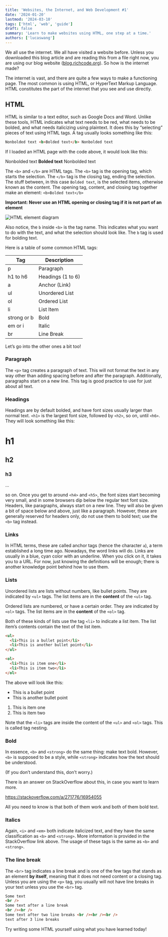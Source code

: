 ```yaml
---
title: 'Websites, the Internet, and Web Development #1'
date: '2024-01-20'
lastmod: '2024-03-10'
tags: ['html', 'web', 'guide']
draft: false
summary: 'Learn to make websites using HTML, one step at a time.'
authors: ['lucaswang']
---
```


We all use the internet. We all have visited a website before. Unless you downloaded this blog article and are reading this from a file right now, you are using our blog website ([blog.richcode.org](http://blog.richcode.org)). So how is the internet made?

The internet is vast, and there are quite a few ways to make a functioning page. The most common is using HTML, or HyperText Markup Language. HTML constitutes the part of the internet that you see and use directly.

## HTML

HTML is similar to a text editor, such as Google Docs and Word. Unlike these tools, HTML indicates what text needs to be red, what needs to be bolded, and what needs italicizing using plaintext. It does this by “selecting” pieces of text using HTML tags. A tag usually looks something like this:

```html
Nonbolded text <b>Bolded text</b> Nonbolded text
```

If I loaded an HTML page with the code above, it would look like this:

Nonbolded text **Bolded text** Nonbolded text

The `<b>` and `</b>` are HTML tags. The `<b>` tag is the opening tag, which starts the selection. The `</b>` tag is the closing tag, ending the selection. The stuff between, in this case `Bolded text`, is the selected items, otherwise known as the content. The opening tag, content, and closing tag together make an element: `<b>Bolded text</b>`

**Important: Never use an HTML opening or closing tag if it is not part of an element**

![HTML element diagram](https://assets.digitalocean.com/django_gunicorn_nginx_2004/articles/new_learners/html-element-diagram.png)

Also notice, the `b` inside `<b>` is the tag name. This indicates what you want to do with the text, and what the selection should look like. The `b` tag is used for bolding text.

Here is a table of some common HTML tags:

| Tag         | Description       |
| ----------- | ----------------- |
| p           | Paragraph         |
| h1 to h6    | Headings (1 to 6) |
| a           | Anchor (Link)     |
| ul          | Unordered List    |
| ol          | Ordered List      |
| li          | List Item         |
| strong or b | Bold              |
| em or i     | Italic            |
| br          | Line Break        |

Let’s go into the other ones a bit too!

### Paragraph

The `<p>` tag creates a paragraph of text. This will not format the text in any way other than adding spacing before and after the paragraph. Additionally, paragraphs start on a new line. This tag is good practice to use for just about all text.

### Headings

Headings are by default bolded, and have font sizes usually larger than normal text. `<h1>` is the largest font size, followed by `<h2>`, so on, until `<h6>`. They will look something like this:

# h1

## h2

### h3

…

so on. Once you get to around `<h4>` and `<h5>`, the font sizes start becoming very small, and in some browsers dip below the regular text font size. Headers, like paragraphs, always start on a new line. They will also be given a bit of space below and above, just like a paragraph. However, these are generally reserved for headers only, do not use them to bold text; use the `<b>` tag instead.

### Links

In HTML terms, these are called anchor tags (hence the character `a`), a term established a long time ago. Nowadays, the word links will do. Links are usually in a blue, cyan color with an underline. When you click on it, it takes you to a URL. For now, just knowing the definitions will be enough; there is another knowledge point behind how to use them.

### Lists

Unordered lists are lists without numbers, like bullet points. They are indicated by `<ul>` tags. The list items are in the **content** of the `<ul>` tag.

Ordered lists are numbered, or have a certain order. They are indicated by `<ol>` tags. The list items are in the **content** of the `<ol>` tag.

Both of these kinds of lists use the tag `<li>` to indicate a list item. The list item’s contents contain the text of the list item.

```html
<ul>
  <li>This is a bullet point</li>
  <li>This is another bullet point</li>
</ul>

<ol>
  <li>This is item one</li>
  <li>This is item two</li>
</ol>
```

The above will look like this:

- This is a bullet point
- This is another bullet point

1. This is item one
2. This is item two

Note that the `<li>` tags are inside the content of the `<ul>` and `<ol>` tags. This is called tag nesting.

### Bold

In essence, `<b>` and `<strong>` do the same thing: make text bold. However, `<b>` is supposed to be a style, while `<strong>` indicates how the text should be understood.

(If you don’t understand this, don’t worry.)

There is an answer on StackOverflow about this, in case you want to learn more.

https://stackoverflow.com/a/271776/16954055

All you need to know is that both of them work and both of them bold text.

### Italics

Again, `<i>` and `<em>` both indicate italicized text, and they have the same classification as `<b>` and `<strong>`. More information is provided in the StackOverflow link above. The usage of these tags is the same as `<b>` and `<strong>`.

### The line break

The `<br>` tag indicates a line break and is one of the few tags that stands as an element **by itself**, meaning that it does not need content or a closing tag. Unless you are using the `<p>` tag, you usually will not have line breaks in your text unless you use the `<br>` tag.

```html
Some text
<br />
Some text after a line break
<br /><br />
Some text after two line breaks <br /><br /><br />
text after 3 line breaks
```

Try writing some HTML yourself using what you have learned today!
